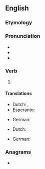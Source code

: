 ==English==

===Etymology===
{{prefix|en|re|paid}}

===Pronunciation===
* {{IPA|en|/ɹiˈpeɪd/}}
* {{audio|en|En-us-repaid.ogg|Audio (US)}}
* {{rhymes|en|eɪd|s=2}}

===Verb===
{{head|en|verb form}}

# {{en-past of|repay}}

====Translations====
{{trans-top|past tense of repay}}
* Dutch: {{t+|nl|de}}, {{t+|nl|den}}
* Esperanto: {{t+|eo|is}}
{{trans-mid}}
* German: {{t+|de|zurückgezahlt}}
{{trans-bottom}}

{{trans-top|past participle of repay}}
* Dutch: {{t+|nl|ge}}
{{trans-mid}}
* German: {{t+|de|zurückgezahlt}}
{{trans-bottom}}

===Anagrams===
* {{anagrams|en|a=adeipr|Piedra|aperid|diaper|paired|pardie|piedra}}